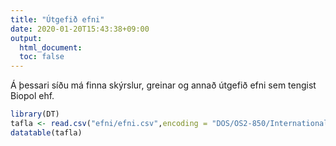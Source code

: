 ```yaml
---
title: "Útgefið efni"
date: 2020-01-20T15:43:38+09:00
output:
  html_document:
  toc: false
---
```


Á þessari síðu má finna skýrslur, greinar og annað útgefið efni sem tengist Biopol ehf.

```r
library(DT)
tafla <- read.csv("efni/efni.csv",encoding = "DOS/OS2-850/International")
datatable(tafla)
```


